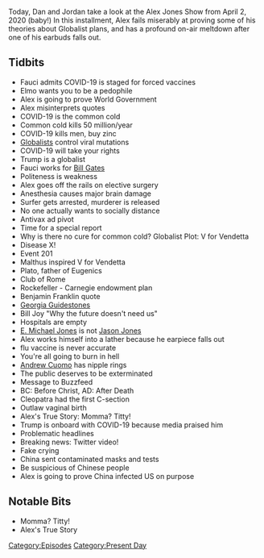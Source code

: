 {{DEFAULTSORT:
    #_EPISODE_0416:April 2, 2020
}}{{Episode
    | title           = April 2, 2020
    | caption         = Listen to this episode on [https://knowledgefight.libsyn.com/knowledge-fight-april-2-2020 Libsyn] [https://open.spotify.com/episode/1JKlNAtBLn3MHZ61i5TfgK Spotify], Read the [[Transcript/416: April 2, 2020|Unofficial Transcript]], View discussion on [https://reddit.com/fvuwtc Reddit]
    | episodeNumber   = 416
    | length          = 02:23:09
    | airDate         = April 6, 2020
    | coverageDate    = April 2, 2020
    | episodeType     = [[:Category:Present Day|Present Day]]
    | appearance      = [[Anthony Fauci]], [[Bill Gates]], [[Thomas Robert Malthus]], [[Plato]], [[Bill Joy]], [[E. Michael Jones]], [[Jason Jones]], [[Andrew Cuomo]]
    | previousEpisode = [[415: April 1, 2020]]
    | nextEpisode     = [[417: April 5, 2020]]
}}

{{Stub}}

Today, Dan and Jordan take a look at the Alex Jones Show from April 2, 2020 (baby!) In this installment, Alex fails miserably at proving some of his theories about Globalist plans, and has a profound on-air meltdown after one of his earbuds falls out.

==Tidbits==

*Fauci admits COVID-19 is staged for forced vaccines
*Elmo wants you to be a pedophile
*Alex is going to prove World Government
*Alex misinterprets quotes
*COVID-19 is the common cold
*Common cold kills 50 million/year
*COVID-19 kills men, buy zinc
*[[Globalists]] control viral mutations
*COVID-19 will take your rights
*Trump is a globalist
*Fauci works for [[Bill Gates]]
*Politeness is weakness
*Alex goes off the rails on elective surgery
*Anesthesia causes major brain damage
*Surfer gets arrested, murderer is released
*No one actually wants to socially distance
*Antivax ad pivot
*Time for a special report
*Why is there no cure for common cold? Globalist Plot: V for Vendetta
*Disease X!
*Event 201
*Malthus inspired V for Vendetta
*Plato, father of Eugenics
*Club of Rome
*Rockefeller - Carnegie endowment plan
*Benjamin Franklin quote
*[[Georgia Guidestones]]
*Bill Joy "Why the future doesn't need us"
*Hospitals are empty
*[[E. Michael Jones]] is not [[Jason Jones]]
*Alex works himself into a lather because he earpiece falls out
*flu vaccine is never accurate
*You're all going to burn in hell
*[[Andrew Cuomo]] has nipple rings
*The public deserves to be exterminated
*Message to Buzzfeed
*BC: Before Christ, AD: After Death
*Cleopatra had the first C-section
*Outlaw vaginal birth
*Alex's True Story: Momma? Titty!
*Trump is onboard with COVID-19 because media praised him
*Problematic headlines
*Breaking news: Twitter video!
*Fake crying
*China sent contaminated masks and tests
*Be suspicious of Chinese people
*Alex is going to prove China infected US on purpose

==Notable Bits==

*Momma? Titty!
*Alex's True Story

[[Category:Episodes]]
[[Category:Present Day]]
